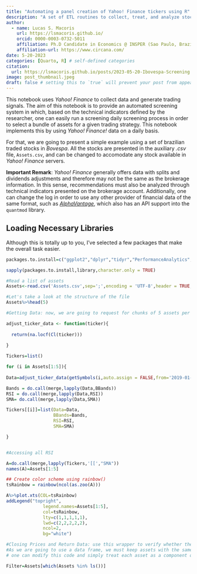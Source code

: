 ```yaml
---
title: "Automating a panel creation of Yahoo! Finance tickers using R"
description: "A set of ETL routines to collect, treat, and analyze stock price information for a bundle of tickers simultaneously."
author:
  - name: Lucas S. Macoris
    url: https://lsmacoris.github.io/
    orcid: 0000-0003-0732-5011
    affiliation: Ph.D Candidate in Economics @ INSPER (Sao Paulo, Brazil) & Media Mix Modelling/Data Science @ Circana
    affiliation-url: https://www.circana.com/
date: 5-20-2023
categories: [Quarto, R] # self-defined categories
citation: 
  url: https://lsmacoris.github.io/posts/2023-05-20-Ibovespa-Screening
image: post_thumbnail.jpeg
draft: false # setting this to `true` will prevent your post from appearing on your listing page until you're ready!
---
```


This notebook uses *Yahoo! Finance* to collect data and generate trading signals. The aim of this notebook is to provide an automated screening system in which, based on the technical indicators defined by the researcher, one can easily run a screening daily screening process in order to select a bundle of assets for a given trading strategy. This notebook implements this by using *Yahoo! Finance!* data on a daily basis.

For that, we are going to present a simple example using a set of brazilian traded stocks in *Bovespa*. All the stocks are presented in the auxiliary *.csv* file, `Assets.csv`, and can be changed to accomodate any stock available in *Yahoo! Finance* servers.

**Important Remark**: *Yahoo! Finance* generally offers data with splits and dividends adjustments and therefore may not be the same as the brokerage information. In this sense, recommendations must also be analyzed through technical indicators presented on the brokerage account. Additionally, one can change the log in order to use any other provider of financial data of the same format, such as [*AlphaVantage*](https://www.alphavantage.co/), which also has an API support into the `quantmod` library.

## Loading Necessary Libraries

Although this is totally up to you, I've selected a few packages that make the overall task easier.

```r

packages.to.install=c("ggplot2","dplyr","tidyr","PerformanceAnalytics","quantmod","xts","ggpubr","zoo","quantmod","flextable")

sapply(packages.to.install,library,character.only = TRUE)

#Read a list of assets
Assets<-read.csv('Assets.csv',sep=';',encoding = 'UTF-8',header = TRUE,stringsAsFactors = FALSE)[,1]
```

```r

#Let's take a look at the structure of the file
Assets%>%head(5)

#Getting Data: now, we are going to request for chunks of 5 assets per time in Yahoo Finance server.

adjust_ticker_data <- function(ticker){
  
  return(na.locf(Cl(ticker)))
  
}

Tickers=list()

for (i in Assets[1:5]){
  
Data=adjust_ticker_data(getSymbols(i,auto.assign = FALSE,from='2019-01-01',to=Sys.Date()))

Bands = do.call(merge,lapply(Data,BBands))
RSI = do.call(merge,lapply(Data,RSI))
SMA= do.call(merge,lapply(Data,SMA))

Tickers[[i]]=list(Data=Data,
                  BBands=Bands,
                  RSI=RSI,
                  SMA=SMA)

}


#Accessing all RSI

A=do.call(merge,lapply(Tickers,'[[',"SMA"))
names(A)=Assets[1:5]

## Create color scheme using rainbow()
tsRainbow = rainbow(ncol(as.zoo(A)))

A%>%plot.xts(COL=tsRainbow)
addLegend("topright", 
              legend.names=Assets[1:5],
              col=tsRainbow,
              lty=c(1,1,1,1,1),
              lwd=c(2,2,2,2,2),
              ncol=2,
              bg="white")
```

```r

#Closing Prices and Return Data: use this wrapper to verify whether there is some Asset with less observations.
#As we are going to use a data frame, we must keep assets with the same number of observartions. However,
# one can modify this code and simply treat each asset as a component of a list.

Filter=Assets[which(Assets %in% ls())]




```
